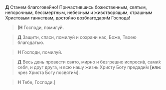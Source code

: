 **Д** Станем благогове́йно! Причастившись божественным, святым, непорочным, бессмертным, небесным и животворящим, страшным Христовым таинствам, достойно возблагодари́м Господа!

>**[Н** Господи, помилуй.

>**Д** Защити, спаси, помилуй и сохрани нас, Боже, Твоею благодатью.

>**Н** Господи, помилуй.

>**Д** Весь день провести свято, мирно и безгрешно испроси́в, сами́х себя, и друг друга, и всю нашу жизнь Христу Богу предади́м **[или:** чрез Христа Богу посвяти́м<R>]</R>.

>**Н** Тебе, Господи.<R>]</R>

